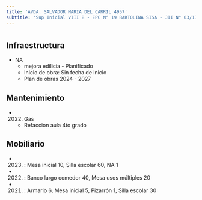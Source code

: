 ```yaml
---
title: 'AVDA. SALVADOR MARIA DEL CARRIL 4957'
subtitle: 'Sup Inicial VIII B - EPC N° 19 BARTOLINA SISA - JII N° 03/17° EL JARDIN DEL BOULEVARD'
---
```


#
## Infraestructura

* NA 
    + mejora edilicia - Planificado 
    + Inicio de obra: Sin fecha de inicio 
    + Plan de obras 2024 - 2027 






## Mantenimiento

*  (2022) Gas 
    + Refaccion aula 4to grado





## Mobiliario

*  (2023) : Mesa inicial 10, Silla escolar 60, NA 1 

*  (2022) : Banco largo comedor 40, Mesa usos múltiples 20 

*  (2021) : Armario 6, Mesa inicial 5, Pizarrón 1, Silla escolar 30 



